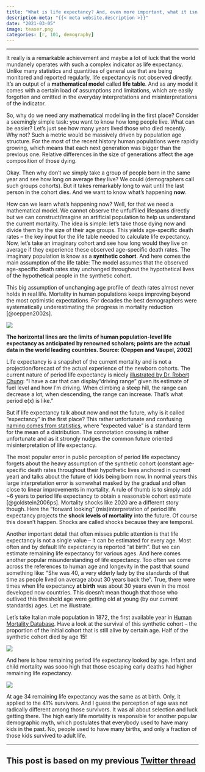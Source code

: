```yaml
---
title: "What is life expectancy? And, even more important, what it isn't"
description-meta: "{{< meta website.description >}}"
date: "2021-03-05"
image: teaser.png
categories: [r, 101, demography]
---
```


***

It really is a remarkable achievement and maybe a lot of luck that the world mundanely operates with such a complex indicator as life expectancy. Unlike many statistics and quantities of general use that are being monitored and reported regularly, life expectancy is not observed directly. It's an output of a **mathematical model** called **life table**. And as any model it comes with a certain load of assumptions and limitations, which are easily forgotten and omitted in the everyday interpretations and misinterpretations of the indicator. 

So, why do we need any mathematical modelling in the first place? Consider a seemingly simple task: you want to know how long people live. What can be easier? Let's just see how many years lived those who died recently. Why not? Such a metric would be massively driven by population age structure. For the most of the recent history human populations were rapidly growing, which means that each next generation was bigger than the previous one. Relative differences in the size of generations affect the age composition of those dying. 

Okay. Then why don't we simply take a group of people born in the same year and see how long on average they live? We could (demographers call such groups cohorts). But it takes remarkably long to wait until the last person in the cohort dies. And we want to know what's happening **now**. 

How can we learn what's happening now? Well, for that we need a mathematical model. We cannot observe the unfulfilled lifespans directly but we can construct/imagine an artificial population to help us understand the current mortality. The idea is simple: let’s take those dying now and divide them by the size of their age groups. This yields age-specific death rates – the key input for the life table needed to calculate life expectancy. Now, let's take an imaginary cohort and see how long would they live on average if they experience these observed age-specific death rates. The imaginary population is know as a **synthetic cohort**. And here comes the main assumption of the life table: The model assumes that the observed age-specific death rates stay unchanged throughout the hypothetical lives of the hypothetical people in the synthetic cohort. 

This big assumption of unchanging age profile of death rates almost never holds in real life. Mortality in human populations keeps improving beyond the most optimistic expectations. For decades the best demographers were systematically underestimating the progress in mortality reduction [@oeppen2002s].


![](oeppen-vaupel.jpg)
 
**The horizontal lines are the limits of human population-level life expectancy as anticipated by renowned scholars; points are the actual data in the world leading countries. Source: (Oeppen and Vaupel, 2002)**

Life expectancy is a snapshot of the current mortality and is not a projection/forecast of the actual experience of the newborn cohorts. The current nature of period life expectancy is nicely [illustrated by Dr. Robert Chung][robert-1]: “I have a car that can display "driving range" given its estimate of fuel level and how I'm driving. When climbing a steep hill, the range can decrease a lot; when descending, the range can increase. That's what period e(x) is like.”

But if life expectancy talk about now and not the future, why is it called “expectancy” in the first place? This rather unfortunate and confusing [naming comes from statistics][robert-2], where “expected value” is a standard term for the mean of a distribution. The connotation crossing is rather unfortunate and as it strongly nudges the common future oriented misinterpretation of life expectancy. 

The most popular error in public perception of period life expectancy forgets about the heavy assumption of the synthetic cohort (constant age-specific death rates throughout their hypothetic lives anchored in current year) and talks about the future of kids being born now. In normal years this large interpretation error is somewhat masked by the gradual and often close to linear improvements in mortality. A rule of thumb is to simply add ~6 years to period life expectancy to obtain a reasonable cohort estimate [@goldstein2006ps]. Mortality shocks like 2020 are a different story though. Here the "forward looking" (mis)interpretation of period life expectancy projects the **shock levels of mortality** into the future. Of course this doesn't happen. Shocks are called shocks because they are temporal.

Another important detail that often misses public attention is that life expectancy is not a single value – it can be estimated for every age. Most often and by default life expectancy is reported "at birth". But we can estimate remaining life expectancy for various ages. And here comes another popular misunderstanding of life expectancy. Too often we come across the references to human age and longevity in the past that sound something like: “She was 40, a very elderly lady by the standards of that time as people lived on average about 30 years back the”. True, there were times when life expectancy **at birth** was about 30 years even in the most developed now countries. This doesn't mean though that those who outlived this threshold age were getting old at young (by our current standards) ages. Let me illustrate. 

Let's take Italian male population in 1872, the first available year in [Human Mortality Database][hmd]. Have a look at the survival of this synthetic cohort – the proportion of the initial cohort that is still alive by certain age. Half of the synthetic cohort died by age 15!


![](ita-lx.png)

And here is how remaining period life expectancy looked by age. Infant and child mortality was sooo high that those escaping early deaths had higher remaining life expectancy. 

![](ita-ex.png)

At age 34 remaining life expectancy was the same as at birth. Only, it applied to the 41% survivors. And I guess the perception of age was not radically different among those survivors. It was all about selection and luck getting there. The high early life mortality is responsible for another popular demographic myth, which postulates that everybody used to have many kids in the past. No, people used to have many births, and only a fraction of those kids survived to adult life. 

***

::: {.callout-tip}
# This post is based on my previous [Twitter thread][thread]
:::


[robert-1]: https://twitter.com/therealrchung/status/1365091610766155778
[robert-2]: https://twitter.com/therealrchung/status/1365313760416526340
[hmd]: https://www.mortality.org/
[thread]: https://twitter.com/ikashnitsky/status/1367856010476613632

